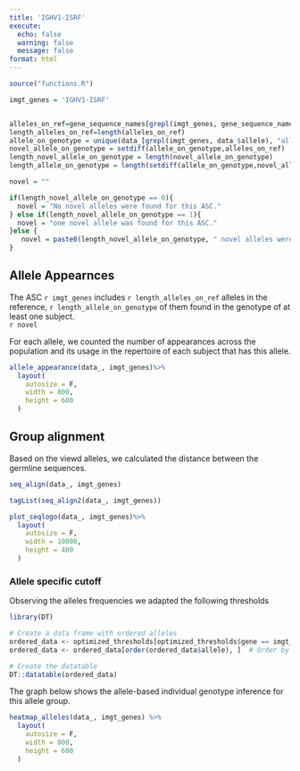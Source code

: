 ```yaml
---
title: 'IGHV1-ISRF'
execute:
  echo: false
  warning: false
  message: false
format: html
---
```


```r
source("functions.R")

```

```r
imgt_genes = 'IGHV1-ISRF'


alleles_on_ref=gene_sequence_names[grepl(imgt_genes, gene_sequence_names)]
length_alleles_on_ref=length(alleles_on_ref)
allele_on_genotype = unique(data_[grepl(imgt_genes, data_$allele), "allele"])
novel_allele_on_genotype = setdiff(allele_on_genotype,alleles_on_ref)
length_novel_allele_on_genotype = length(novel_allele_on_genotype)
length_allele_on_genotype = length(setdiff(allele_on_genotype,novel_allele_on_genotype) )

```



```r
novel = ""

if(length_novel_allele_on_genotype == 0){
  novel = "No novel alleles were found for this ASC."
} else if(length_novel_allele_on_genotype == 1){
  novel = "one novel allele was found for this ASC."
}else {
   novel = paste0(length_novel_allele_on_genotype, " novel alleles were found for this ASC.")
}
```


## Allele Appearnces

The ASC `r imgt_genes` includes `r length_alleles_on_ref` alleles in the reference, `r length_allele_on_genotype` of them found in the genotype of at least one subject.<br>
`r novel`

For each allele, we counted the number of appearances across the population and its usage in the repertoire of each subject that has this allele. 

```r
allele_appearance(data_, imgt_genes)%>%
  layout(
    autosize = F,
    width = 800,
    height = 600
  )
```

## Group alignment

Based on the viewd alleles, we calculated the distance between the germline sequences.


```r
seq_align(data_, imgt_genes)
```



```r
tagList(seq_align2(data_, imgt_genes))
```


```r
plot_seqlogo(data_, imgt_genes)%>%
  layout(
    autosize = F,
    width = 10000,
    height = 400 
  )
```



### Allele specific cutoff

Observing the alleles frequencies we adapted the following thresholds

```r
library(DT)

# Create a data frame with ordered alleles
ordered_data <- optimized_thresholds[optimized_thresholds$gene == imgt_genes, c("allele", "threshold")]
ordered_data <- ordered_data[order(ordered_data$allele), ]  # Order by allele

# Create the datatable
DT::datatable(ordered_data)

```



The graph below shows the allele-based individual genotype inference for this allele group.

```r
heatmap_alleles(data_, imgt_genes) %>%
  layout(
    autosize = F,
    width = 800,
    height = 600
  )
```
